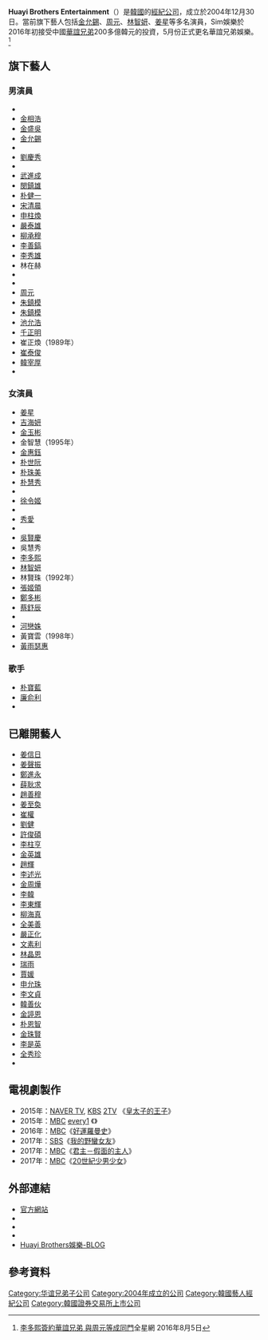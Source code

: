 {{Infobox Company 
|company_name = Huayi Brothers Entertainment
|company_name_en  = 
|company_logo = 
|company_type = [[上市公司|上市公司]]
|original_text = 
|market_information = {{kosdaq|204630}}<br />（上市日期：2015年9月15日）
|foundation = 2004年12月30日
|location = {{KOR}}[[首爾特別市|首爾特別市]][[城東區_(首爾特別市)|城東區]]{{link-ko|玉水洞|옥수동}}454-2 Lu House 302號
|predecessor = 
|founder = 
|industry = [[流行音樂|流行音樂]]、影視娛樂
|products = 
|services = 歌手演員經紀、影視製作推廣、[[音樂專輯|音樂專輯]]
|capital = 
|revenue = 
|operating_income =
|profit =
|total_asset =
|net_asset =
|market_value =	
|num_employees =25
|P/E ratio =
|earnings per share =
|Net asset value =
|accounting_period =
|parent =
|major_shareholder = Huayi & Joy Entertainment (29.61%)
|divisions =
|subsid = 
|homepage = [http://studiosantaent.com// 官方網站]
|telephone_no = 
|footnotes = 
|slogan = 
|width = 模板寬度
}}

'''Huayi Brothers Entertainment'''（{{lang-ko|'''화이브라더스 엔터테인먼트'''}}）是[[韓國|韓國]]的[[經紀公司|經紀公司]]，成立於2004年12月30日。當前旗下藝人包括[[金允錫|金允錫]]、[[周元_(韓國)|周元]]、[[林智妍|林智妍]]、[[姜星|姜星]]等多名演員，Sim娛樂於2016年初接受中國[[華誼兄弟|華誼兄弟]]200多億韓元的投資，5月份正式更名華誼兄弟娛樂。<ref>[http://www.allthatstar.com/tw/view.php?action=7264&postID=265004 李多熙簽約華誼兄弟 與周元等成同門]{{Dead link|date=2018年11月 |bot=InternetArchiveBot |fix-attempted=yes }}全星網 2016年8月5日</ref>

== 旗下藝人 ==
{{col-begin}}
{{col-3}}
=== 男演員 ===
*{{Link-ko|金民哲|김민재 (1979년)}}
*[[金相浩|金相浩]]
*[[金盛吳|金盛吳]]
*[[金允錫|金允錫]]
*{{Link-ko|金允泰|김윤태}}
*[[劉慶秀|劉慶秀]]
*{{Link-ko|柳成祿|류성록}}
*[[呂義柱|武進成]]
*[[閔鎮雄|閔鎮雄]]
*[[健一|朴健一]]
*[[宋清晨|宋清晨]]
*[[申柱煥|申柱煥]]
*[[嚴泰雄|嚴泰雄]]
*[[柳承穆|柳承穆]]
*[[李善鎬|李善鎬]]
*[[少年共和國|李秀雄]]
*林在赫
*{{Link-ko|張明峽|장명갑}}
*{{Link-ko|張赫鎮|장혁진 (배우)}}
*[[周元_(韓國)|周元]]
*[[朱鎮模_(1958年)|朱鎮模]]
*[[朱鎮模|朱鎮模]]
*[[池允浩|池允浩]]
*[[千正明|千正明]]
*崔正煥（1989年）
*[[崔泰俊|崔泰俊]]
*[[韓宰厚|韓宰厚]]
*{{Link-ko|黃在烈|황재열}}

{{col-3}}
=== 女演員 ===
*[[姜星|姜星]]
*[[吉海妍|吉海妍]]
*[[金玉彬|金玉彬]]
*金智慧（1995年）
*[[金惠鈺|金惠鈺]]
*[[朴世婉|朴世阮]]
*[[朴珠美|朴珠美]]
*[[朴慧秀|朴慧秀]]
*{{Link-ko|裴珉廷|배민정}}
*[[徐令姬|徐令姬]]
*{{Link-ko|宋湘恩|송상은}}
*[[秀愛|秀愛]]
*{{Link-ko|吳妍兒|오연아}}
*[[吳賢慶|吳賢慶]]
*吳慧秀
*[[李多熙|李多熙]]
*[[林智妍|林智妍]]
*林賢珠（1992年）
*[[張姬領|張姬領]]
*[[鄭多彬_(2000年)|鄭多彬]]
*[[蔡舒辰|蔡舒辰]]
*{{Link-ko|崔宥拉|최유라 (1987년)}}
*[[河戀姝|河戀姝]]
*黃寶雲（1998年）
*[[黃雨瑟惠|黃雨瑟惠]]

{{col-3}}
=== 歌手 ===
* [[朴寶藍|朴寶藍]]
* [https://www.instagram.com/glass.yy/ 廉俞利]
*{{Link-ko|音文碩SIC|SIC (가수)}}

{{col-end}}

== 已離開藝人 ==
*[[姜信日|姜信日]]
*[[姜聲振|姜聲振]]
*[[鄭進永|鄭進永]]
*[[薛耿求|薛耿求]]
*[[趙善穆|趙善穆]]
*[[姜至奐|姜至奐]]
*[[崔權|崔權]]
*[[劉健_(韓國)|劉健]]
*[[許俊碩|許俊碩]]
*[[李柱亨|李柱亨]]
*[[金英雄|金英雄]]
*[[趙輝_(韓國)|趙輝]]
*[[李述光|李述光]]
*[[金周燁|金周燁]]
*[[李韓|李韓]]
*[[李東輝_(演員)|李東輝]]
*[[柳海真|柳海真]]
*[[全美善|全美善]]
*[[嚴正化|嚴正化]]
*[[文素利|文素利]]
*[[林晶恩|林晶恩]]
*[[瑞雨|瑞雨]]
*[[賈媛|賈媛]]
*[[申允珠|申允珠]]
*[[李文貞|李文貞]]
*[[韓善伙|韓善伙]]
*[[金諪恩|金諪恩]]
*[[朴恩智_(演員)|朴恩智]]
*[[金珠賢|金珠賢]]
*[[李是英|李是英]]
*[[全秀珍|全秀珍]]
*{{link-ko|崔宥拉|최유라 (1987년)}}

== 電視劇製作 ==
*2015年：[[Naver|NAVER TV]], [[韩国放送公社|KBS]] [[KBS第2频道|2TV]] 《[[皇太子的王子_(電視劇)|皇太子的王子]]》
*2015年：[[文化廣播_(韓國)|MBC]] [[MBC_Plus_Media|every1]] 《{{link-ko|漫畫英雄 – ToonDraShow之清純家族|웹툰히어로 툰드라쇼}}》
*2016年：[[文化廣播_(韓國)|MBC]]《[[好運羅曼史|好運羅曼史]]》
*2017年：[[SBS_(韓國)|SBS]]《[[我的野蠻女友_(韓國電視劇)|我的野蠻女友]]》
*2017年：[[文化廣播_(韓國)|MBC]]《[[君主－假面的主人|君主－假面的主人]]》
*2017年：[[文化廣播_(韓國)|MBC]]《[[20世紀少男少女|20世紀少男少女]]》

== 外部連結 ==
* [http://huayibrothersent.com/ 官方網站]{{Wayback|url=http://huayibrothersent.com/ |date=20181201064413 }}
* {{Facebook| huayibrothers| Huayibrothers Entertainment}}
* {{YouTube|u=huayibrotherskorea|Huayibrothers Entertainment}}
* {{Instagram | huayibrothers |Huayibrothers Entertainment }}
*[https://m.post.naver.com/my.nhn?memberNo=31542741 Huayi Brothers娛樂-BLOG]{{Wayback|url=https://m.post.naver.com/my.nhn?memberNo=31542741 |date=20190720024411 }}{{ko}}

== 參考資料 ==
{{reflist}}
{{Sim Entertainment}}

[[Category:华谊兄弟子公司|Category:华谊兄弟子公司]]
[[Category:2004年成立的公司|Category:2004年成立的公司]]
[[Category:韓國藝人經紀公司|Category:韓國藝人經紀公司]]
[[Category:韓國證券交易所上市公司|Category:韓國證券交易所上市公司]]